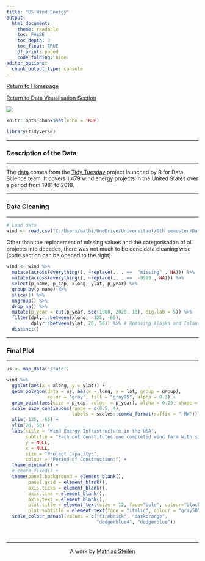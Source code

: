 ---
title: "US Wind Energy"
output: 
  html_document:
    theme: readable
    toc: FALSE
    toc_depth: 3
    toc_float: TRUE
    df_print: paged
    code_folding: hide
editor_options: 
  chunk_output_type: console
---

[Return to Homepage](https://mathiassteilen.github.io/)

[Return to Data Visualisation Section](https://mathiassteilen.github.io/dataviz.html)

![](../Graphics/wind turbine wide.jpg)

```{r setup, include=FALSE}
knitr::opts_chunk$set(echo = TRUE)

library(tidyverse)
```

***
### Description of the Data
***

The [data](https://github.com/rfordatascience/tidytuesday/tree/master/data/2018/2018-11-06) comes from the [Tidy Tuesday](https://github.com/rfordatascience/tidytuesday) project launched by R for Data Science team. It covers 1,479 wind energy projects in the United States over a period from 1981 to 2018.


***
### Data Cleaning
***

```{r, echo=FALSE, message=FALSE, warning=FALSE}
# Load data
wind <- read.csv("C:/Users/mathi/OneDrive/Universitaet/6th semester/Data Visualisation/4 - Portfolio/Data/us_wind.csv") %>% as_tibble()
```

Other than the replacement of missing values and the categorisation of all projects into decades, there was not much to be done data cleaning wise (code section can be opened to the right).

```{r}
wind <- wind %>% 
  mutate(across(everything(), ~replace(., . ==  "missing" , NA))) %>%
  mutate(across(everything(), ~replace(., . ==  -9999 , NA))) %>%
  select(p_name, p_cap, xlong, ylat, p_year) %>% 
  group_by(p_name) %>% 
  slice(1) %>% 
  ungroup() %>% 
  drop_na() %>% 
  mutate(p_year = cut(p_year, seq(1980, 2020, 10), dig.lab = 5)) %>% 
  filter(dplyr::between(xlong, -125, -65),
         dplyr::between(ylat, 20, 50)) %>% # Removing Alaska and Islands
  distinct()
```

***
### Final Plot
***

```{r, fig.width = 8, fig.height=4.95, dpi=300, dev="png"}
us <- map_data('state')

wind %>%
  ggplot(aes(x = xlong, y = ylat)) +
  geom_polygon(data = us, aes(x = long, y = lat, group = group),
               color = 'gray', fill = "gray95", alpha = 0.3) +
  geom_point(aes(size = p_cap, colour = p_year), alpha = 0.25, shape = 19) +
  scale_size_continuous(range = c(0.5, 4), 
                        labels = scales::comma_format(suffix = " MW")) +
  xlim(-125, -65) + 
  ylim(20, 50) +
  labs(title = "Wind Energy Infrastructure in the USA",
       subtitle = "Each dot constitutes one completed wind farm with size representing production capacity",
       y = NULL,
       x = NULL,
       size = "Project Capacity:",
       colour = "Period of Construction:") +
  theme_minimal() +
  # coord_fixed() +
  theme(panel.background = element_blank(),
        panel.grid = element_blank(),
        axis.ticks = element_blank(),
        axis.line = element_blank(),
        axis.text = element_blank(),
        plot.title = element_text(size = 12, face="bold", colour="black"),
        plot.subtitle = element_text(face = "italic", colour = "gray50")) +
  scale_colour_manual(values = c("firebrick", "darkorange",
                                 "dodgerblue4", "dodgerblue"))
```


&nbsp;
<hr />
<p style="text-align: center;">A work by <a href="https://www.linkedin.com/in/mathias-steilen/">Mathias Steilen</a></p>
&nbsp;
